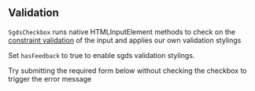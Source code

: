 ## Validation

`SgdsCheckbox` runs native HTMLInputElement methods to check on the [constraint validation](https://developer.mozilla.org/en-US/docs/Web/HTML/Constraint_validation) of the input and applies our own validation stylings

Set `hasFeedback` to true to enable sgds validation stylings.

Try submitting the required form below without checking the checkbox to trigger the error message


<Canvas of={CheckboxStories.CheckboxValidations}>
  <Story of={CheckboxStories.CheckboxValidations} />
</Canvas>
